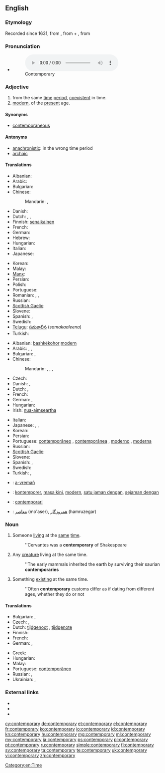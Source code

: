 ==English==

===Etymology===
Recorded since 1631, from {{etyl|ML.}} {{term|lang=la|contemporarius}}<!--, says Online Etymology Dictionary-->, from {{etyl|la}} {{term|lang=la|con-||with, together}} + {{term|lang=la|temporarius||of time}}, from {{term|lang=la|tempus||time}}

===Pronunciation===
* {{IPA|/kənˈtɛm.pəˌɹɛɹ.i/}}[[File:Contemporary.ogg|Contemporary]]

===Adjective===
{{en-adj}}

# from the same [[time]] [[period]], [[coexistent]] in time.
# [[modern]], of the [[present]] age.

====Synonyms====
* [[contemporaneous]]

====Antonyms====
* [[anachronistic]]: in the wrong time period
* [[archaic]]

====Translations====
{{trans-top|from the same time period}}
* Albanian: {{t+|sq|bashkëkohor|xs=Albanian}}
* Arabic: {{t-|ar|معاصر|tr=mu3aaSir}}
* Bulgarian: {{t|bg|едновременен}}
* Chinese:
*: Mandarin: {{t|zh|現代|alt=現代的|sc=Hani}}, {{t|zh|现代|tr=xiàndài de|alt=现代的|sc=Hani}}
* Danish: {{t|da|samtidig}}
* Dutch: {{t-|nl|gelijktijdig}}, {{t-|nl|eigentijds}}, {{t-|nl|contemporain}}
* Finnish: [[senaikainen]]
* French: {{t+|fr|contemporain}}
* German: {{t+|de|zeitgenössisch}}
* Hebrew: {{t|he|בן דור|tr=ben dor}}
* Hungarian: {{t+|hu|kortárs}}
* Italian: {{t+|it|contemporaneo}}
* Japanese: {{t|ja|現代|tr=(げんだいてき, gendai-teki|alt=現代的|sc=Jpan}}
{{trans-mid}}
* Korean: {{t|ko|현대|tr=hyeondae-ui|alt=현대의|sc=Kore}}
* Malay: {{t|ms|sezaman}}
* [[Manx]]: {{t|gv|co-emshiragh}}
* Persian: {{t|fa|معاصر|tr=mo'âser|sc=fa-Arab}}
* Polish: {{t+|pl|współczesny}}
* Portuguese: {{t+|pt|contemporâneo}}
* Romanian: {{t|ro|contemporan|m|n}}, {{t|ro|contemporani|m|p}}, {{t|ro|contemporană|f}}
* Russian: {{t|ru|современный|tr=sovreménnyj|sc=Cyrl}}
* [[Scottish Gaelic]]: {{t|gd|co-aimsireil}}
* Slovene: {{t+|sl|sodoben}}
* Spanish: {{t-|es|contemporario}}, {{t+|es|contemporáneo}}
* Swedish: {{t+|sv|samtida}}
* [[Telugu]]: [[సమకాలీన]] (''samakaaleena'')
* Turkish: {{t+|tr|çağdaş}}
{{trans-bottom}}

{{trans-top|modern}}
* Albanian: [[bashkëkohor]] [[modern]]
* Arabic: {{t|ar|عصري|tr=3áSriy|sc=Arab}}, {{t|ar|حديث|tr=Hadiith|sc=Arab}}, {{t|ar|معاصر|tr=mu3aaSir|sc=Arab}}
* Bulgarian: {{t|bg|съвременен}},  {{t|bg|модерен}}
* Chinese:
*: Mandarin: {{t|zh|現代|alt=現代的|sc=Hani}}, {{t|zh|现代|tr=xiàndài de|alt=现代的|sc=Hani}}, {{t|zh|摩登|tr=módēng|sc=Hani}}, {{t|zh|近代|tr=jìndài de|alt=近代的|sc=Hani}}
* Czech: {{t+|cs|současný|m}}
* Danish: {{t-|da|moderne}}, {{t|da|nutids-}}
* Dutch: {{t+|nl|hedendaags}}, {{t-|nl|eigentijds}}
* French: {{t+|fr|contemporain}}
* German: {{t+|de|zeitgenössisch}}, {{t|de|modern}}
* Hungarian: {{t+|hu|kortárs}}
* Irish: [[nua-aimseartha]]
{{trans-mid}}
* Italian: {{t+|it|contemporaneo}}
* Japanese: {{t|ja|現代|tr=(げんだいてき, gendai-teki|alt=現代的|sc=Jpan}}, {{t|ja|近代|tr=きんだいてき, kindai-teki|alt=近代的|sc=Jpan}}, {{t|ja|モダン|tr=modan-na|alt=モダンな|sc=Jpan}}
* Korean: {{t|ko|현대|tr=hyeondae-ui|alt=현대의|sc=Kore}}
* Persian: {{t|fa|نوین|tr=novin|sc=fa-Arab}}
* Portuguese: [[contemporâneo]] {{m}}, [[contemporânea]] {{f}},	[[moderno]] {{m}}, [[moderna]] {{f}}
* Russian: {{t|ru|современный|tr=sovreménnyj|sc=Cyrl}}
* [[Scottish Gaelic]]: {{t|gd|co-aimsireil}}
* Slovene: {{t+|sl|sodoben}}
* Spanish: {{t+|es|contemporáneo}}, {{t-|es|contemporario}}
* Swedish: {{t+|sv|nutida}}
* Turkish: {{t+|tr|çağdaş}}, {{t+|tr|modern}}
{{trans-bottom}}

{{checktrans-top}}
* {{ttbc|br}}: [[a-vremañ]]
* {{ttbc|id}}: [[kontemporer]], [[masa kini]], [[modern]], [[satu jaman dengan]], [[sejaman dengan]]
* {{ttbc|ia}}: [[contemporari]]
* {{ttbc|fa}}: [[معاصر]] (mo'aser), [[همروزگار]] (hamruzegar)
{{trans-bottom}}

===Noun===
{{en-noun|contemporaries}}

# Someone [[living]] at the [[same]] [[time]].
#: ''Cervantes was a '''contemporary''' of Shakespeare
# Any [[creature]] living at the same time.
#: ''The early mammals inherited the earth by surviving their saurian '''contemporaries'''
# Something [[existing]] at the same time.
#: ''Often '''contemporary''' customs differ as if dating from different ages, whether they do or not

====Translations====
{{trans-top|someone living (or something existing) at the same time}}
* Bulgarian: {{t|bg|съвременник|m}}, {{t|bg|съвременница|f}}
* Czech: {{t|cs|současník|m}}, {{t|cs|současnice|f}}
* Dutch: [[tijdgenoot]] {{m}}, [[tijdgenote]] {{f}}
* Finnish: {{t-|fi|aikalainen}}
* French: {{t+|fr|contemporain|m}}
* German: {{t+|de|Zeitgenosse|m}}, {{t|de|Zeitgenossin|f}}
{{trans-mid}}
* Greek: {{t|el|σύγχρονο|m}}
* Hungarian: {{t+|hu|kortárs}}
* Malay: {{t|ms|sezaman}}
* Portuguese: [[contemporâneo]] {{m}}
* Russian: {{t+|ru|современник|m|tr=sovr'em'énnik}}, {{t|ru|современница|f}}
* Ukrainian: {{t|uk|сучасник|m|xs=Ukrainian}}, {{t|uk|сучасниця|f|xs=Ukrainian}}
{{trans-bottom}}

===External links===
* {{R:Webster 1913}}
* {{R:Century 1911}}
* {{R:OneLook}}

[[Category:en:Time]]

[[cy:contemporary]]
[[de:contemporary]]
[[et:contemporary]]
[[el:contemporary]]
[[fr:contemporary]]
[[ko:contemporary]]
[[io:contemporary]]
[[id:contemporary]]
[[kn:contemporary]]
[[hu:contemporary]]
[[mg:contemporary]]
[[ml:contemporary]]
[[my:contemporary]]
[[ja:contemporary]]
[[ps:contemporary]]
[[pl:contemporary]]
[[pt:contemporary]]
[[ru:contemporary]]
[[simple:contemporary]]
[[fi:contemporary]]
[[sv:contemporary]]
[[ta:contemporary]]
[[te:contemporary]]
[[uk:contemporary]]
[[vi:contemporary]]
[[zh:contemporary]]